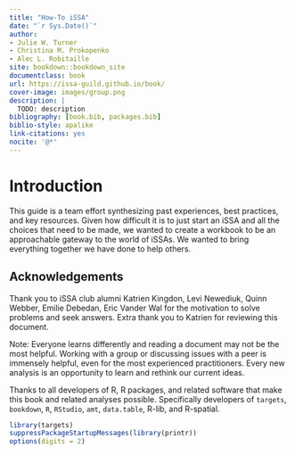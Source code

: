 ```yaml
--- 
title: "How-To iSSA"
date: "`r Sys.Date()`"
author: 
- Julie W. Turner
- Christina M. Prokopenko
- Alec L. Robitaille
site: bookdown::bookdown_site
documentclass: book
url: https://issa-guild.github.io/book/
cover-image: images/group.png
description: |
  TODO: description
bibliography: [book.bib, packages.bib]
biblio-style: apalike
link-citations: yes
nocite: '@*'
---
```



# Introduction
This guide is a team effort synthesizing past experiences, best practices, and
key resources. Given how difficult it is to just start an iSSA and all the
choices that need to be made, we wanted to create a workbook to be an
approachable gateway to the world of iSSAs. We wanted to bring everything
together we have done to help others.



## Acknowledgements

Thank you to iSSA club alumni Katrien Kingdon, Levi Newediuk, Quinn Webber,
Emilie Debedan, Eric Vander Wal for the motivation to solve problems and seek
answers. Extra thank you to Katrien for reviewing this document.

Note: Everyone learns differently and reading a document may not be the most
helpful. Working with a group or discussing issues with a peer is immensely
helpful, even for the most experienced practitioners. Every new analysis is an
opportunity to learn and rethink our current ideas.


Thanks to all developers of R, R packages, and related software that 
make this book and related analyses possible. Specifically developers of
`targets`, `bookdown`, `R`, `RStudio`, `amt`, `data.table`, R-lib, and R-spatial. 




```r
library(targets)
suppressPackageStartupMessages(library(printr))
options(digits = 2)
```
